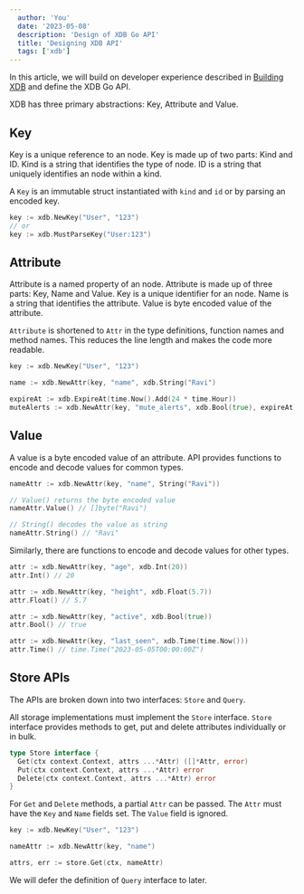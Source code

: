 ```yaml
---
  author: 'You'
  date: '2023-05-08'
  description: 'Design of XDB Go API'
  title: 'Designing XDB API'
  tags: ['xdb']
---
```


In this article, we will build on developer experience described in [Building XDB](/articles/building-xdb) and define the XDB Go API.

XDB has three primary abstractions: Key, Attribute and Value.

## Key

Key is a unique reference to an node. Key is made up of two parts: Kind and ID. Kind is a string that identifies the type of node. ID is a string that uniquely identifies an node within a kind.

A `Key` is an immutable struct instantiated with `kind` and `id` or by parsing an encoded key.

```go
key := xdb.NewKey("User", "123")
// or
key := xdb.MustParseKey("User:123")
```

## Attribute

Attribute is a named property of an node. Attribute is made up of three parts: Key, Name and Value. Key is a unique identifier for an node. Name is a string that identifies the attribute. Value is byte encoded value of the attribute.

`Attribute` is shortened to `Attr` in the type definitions, function names and method names. This reduces the line length and makes the code more readable.

```go
key := xdb.NewKey("User", "123")

name := xdb.NewAttr(key, "name", xdb.String("Ravi")

expireAt := xdb.ExpireAt(time.Now().Add(24 * time.Hour))
muteAlerts := xdb.NewAttr(key, "mute_alerts", xdb.Bool(true), expireAt)
```

## Value

A value is a byte encoded value of an attribute. API provides functions to encode and decode values for common types.

```go
nameAttr := xdb.NewAttr(key, "name", String("Ravi"))

// Value() returns the byte encoded value
nameAttr.Value() // []byte("Ravi")

// String() decodes the value as string
nameAttr.String() // "Ravi"

```

Similarly, there are functions to encode and decode values for other types.

```go
attr := xdb.NewAttr(key, "age", xdb.Int(20))
attr.Int() // 20

attr := xdb.NewAttr(key, "height", xdb.Float(5.7))
attr.Float() // 5.7

attr := xdb.NewAttr(key, "active", xdb.Bool(true))
attr.Bool() // true

attr := xdb.NewAttr(key, "last_seen", xdb.Time(time.Now()))
attr.Time() // time.Time("2023-05-05T00:00:00Z")
```

## Store APIs

The APIs are broken down into two interfaces: `Store` and `Query`.

All storage implementations must implement the `Store` interface. `Store` interface provides methods to get, put and delete attributes individually or in bulk.

```go
type Store interface {
  Get(ctx context.Context, attrs ...*Attr) ([]*Attr, error)
  Put(ctx context.Context, attrs ...*Attr) error
  Delete(ctx context.Context, attrs ...*Attr) error
}
```

For `Get` and `Delete` methods, a partial `Attr` can be passed. The `Attr` must have the `Key` and `Name` fields set. The `Value` field is ignored.

```go
key := xdb.NewKey("User", "123")

nameAttr := xdb.NewAttr(key, "name")

attrs, err := store.Get(ctx, nameAttr)
```

We will defer the definition of `Query` interface to later.
